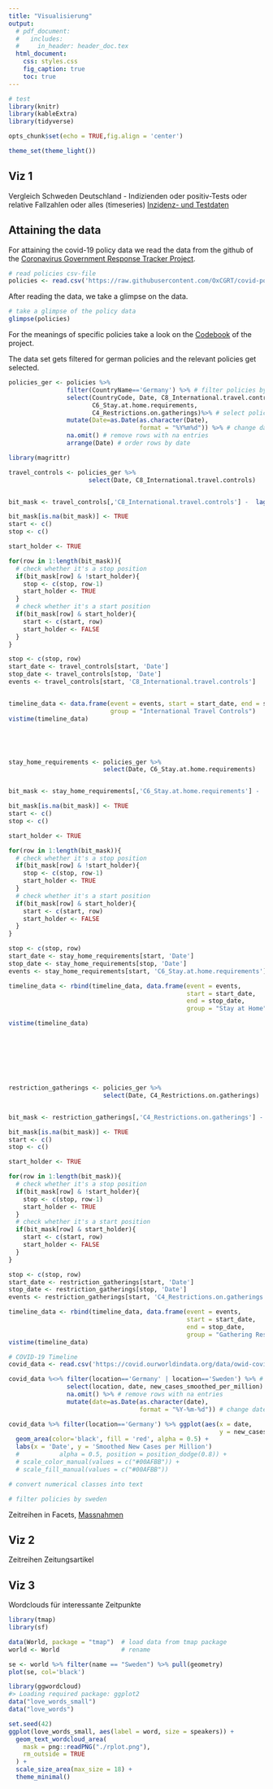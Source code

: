 ```yaml
---
title: "Visualisierung"
output:
  # pdf_document:
  #   includes:
  #     in_header: header_doc.tex
  html_document:
    css: styles.css
    fig_caption: true
    toc: true
---
```


```r
# test
library(knitr)
library(kableExtra)
library(tidyverse)

opts_chunk$set(echo = TRUE,fig.align = 'center')

theme_set(theme_light())
```

## Viz 1

Vergleich Schweden Deutschland - Indizienden oder positiv-Tests oder relative Fallzahlen oder alles (timeseries) [Inzidenz- und Testdaten](https://covid.ourworldindata.org/data/owid-covid-data.csv)

## Attaining the data
For attaining the covid-19 policy data we read the data from the github of the
[Coronavirus Government Response Tracker Project](https://www.bsg.ox.ac.uk/research/research-projects/coronavirus-government-response-tracker#data).

```r
# read policies csv-file
policies <- read.csv('https://raw.githubusercontent.com/OxCGRT/covid-policy-tracker/master/data/OxCGRT_latest.csv')
```

After reading the data, we take a glimpse on the data.
```r
# take a glimpse of the policy data
glimpse(policies)
```
For the meanings of specific policies take a look on the [Codebook](https://github.com/OxCGRT/covid-policy-tracker/blob/master/documentation/codebook.md) of the project.


The data set gets filtered for german policies and the relevant policies get selected.

```r

policies_ger <- policies %>%
                filter(CountryName=='Germany') %>% # filter policies by germany
                select(CountryCode, Date, C8_International.travel.controls,
                       C6_Stay.at.home.requirements,
                       C4_Restrictions.on.gatherings)%>% # select policies of interest
                mutate(Date=as.Date(as.character(Date),
                                    format = "%Y%m%d")) %>% # change date format
                na.omit() # remove rows with na entries
                arrange(Date) # order rows by date

library(magrittr)

travel_controls <- policies_ger %>%
                      select(Date, C8_International.travel.controls)


bit_mask <- travel_controls[,'C8_International.travel.controls'] -  lag(travel_controls[,'C8_International.travel.controls'], n = 1) != 0

bit_mask[is.na(bit_mask)] <- TRUE
start <- c()
stop <- c()

start_holder <- TRUE

for(row in 1:length(bit_mask)){
  # check whether it's a stop position
  if(bit_mask[row] & !start_holder){
    stop <- c(stop, row-1)
    start_holder <- TRUE
  }
  # check whether it's a start position
  if(bit_mask[row] & start_holder){
    start <- c(start, row)
    start_holder <- FALSE
  }
}

stop <- c(stop, row)
start_date <- travel_controls[start, 'Date']
stop_date <- travel_controls[stop, 'Date']
events <- travel_controls[start, 'C8_International.travel.controls']


timeline_data <- data.frame(event = events, start = start_date, end = stop_date,
                            group = "International Travel Controls")
vistime(timeline_data)





stay_home_requirements <- policies_ger %>%
                          select(Date, C6_Stay.at.home.requirements)


bit_mask <- stay_home_requirements[,'C6_Stay.at.home.requirements'] -  lag(stay_home_requirements[,'C6_Stay.at.home.requirements'], n = 1) != 0

bit_mask[is.na(bit_mask)] <- TRUE
start <- c()
stop <- c()

start_holder <- TRUE

for(row in 1:length(bit_mask)){
  # check whether it's a stop position
  if(bit_mask[row] & !start_holder){
    stop <- c(stop, row-1)
    start_holder <- TRUE
  }
  # check whether it's a start position
  if(bit_mask[row] & start_holder){
    start <- c(start, row)
    start_holder <- FALSE
  }
}

stop <- c(stop, row)
start_date <- stay_home_requirements[start, 'Date']
stop_date <- stay_home_requirements[stop, 'Date']
events <- stay_home_requirements[start, 'C6_Stay.at.home.requirements']

timeline_data <- rbind(timeline_data, data.frame(event = events,
                                                 start = start_date,
                                                 end = stop_date,
                                                 group = "Stay at Home"))

vistime(timeline_data)








restriction_gatherings <- policies_ger %>%
                          select(Date, C4_Restrictions.on.gatherings)


bit_mask <- restriction_gatherings[,'C4_Restrictions.on.gatherings'] -  lag(restriction_gatherings[,'C4_Restrictions.on.gatherings'], n = 1) != 0

bit_mask[is.na(bit_mask)] <- TRUE
start <- c()
stop <- c()

start_holder <- TRUE

for(row in 1:length(bit_mask)){
  # check whether it's a stop position
  if(bit_mask[row] & !start_holder){
    stop <- c(stop, row-1)
    start_holder <- TRUE
  }
  # check whether it's a start position
  if(bit_mask[row] & start_holder){
    start <- c(start, row)
    start_holder <- FALSE
  }
}

stop <- c(stop, row)
start_date <- restriction_gatherings[start, 'Date']
stop_date <- restriction_gatherings[stop, 'Date']
events <- restriction_gatherings[start, 'C4_Restrictions.on.gatherings']

timeline_data <- rbind(timeline_data, data.frame(event = events,
                                                 start = start_date,
                                                 end = stop_date,
                                                 group = "Gathering Restrictions"))
vistime(timeline_data)

```


```r
# COVID-19 Timeline
covid_data <- read.csv('https://covid.ourworldindata.org/data/owid-covid-data.csv')

covid_data %<>% filter(location=='Germany' | location=='Sweden') %>% # filter policies by germany
                select(location, date, new_cases_smoothed_per_million) %>% # select columns of interest
                na.omit() %>% # remove rows with na entries              
                mutate(date=as.Date(as.character(date),
                                    format = "%Y-%m-%d")) # change date format

covid_data %>% filter(location=='Germany') %>% ggplot(aes(x = date,
                                                          y = new_cases_smoothed_per_million)) +
  geom_area(color='black', fill = 'red', alpha = 0.5) +
  labs(x = 'Date', y = 'Smoothed New Cases per Million')
  #           alpha = 0.5, position = position_dodge(0.8)) +
  # scale_color_manual(values = c("#00AFBB")) +
  # scale_fill_manual(values = c("#00AFBB"))
  ```


```r
# convert numerical classes into text


```

```r
# filter policies by sweden

```

Zeitreihen in Facets, [Massnahmen](https://raw.githubusercontent.com/OxCGRT/covid-policy-tracker/master/data/OxCGRT_latest.csv) 

## Viz 2

Zeitreihen Zeitungsartikel 

## Viz 3

Wordclouds für interessante Zeitpunkte
```r
library(tmap)
library(sf)

data(World, package = "tmap")  # load data from tmap package
world <- World                 # rename

se <- world %>% filter(name == "Sweden") %>% pull(geometry)
plot(se, col='black')

library(ggwordcloud)
#> Loading required package: ggplot2
data("love_words_small")
data("love_words")

set.seed(42)
ggplot(love_words_small, aes(label = word, size = speakers)) +
  geom_text_wordcloud_area(
    mask = png::readPNG("./rplot.png"),
    rm_outside = TRUE
  ) +
  scale_size_area(max_size = 18) +
  theme_minimal()

```
